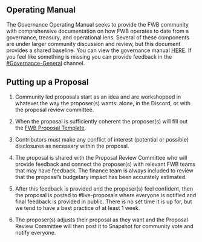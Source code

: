 ## Operating Manual 

The Governance Operating Manual seeks to provide the FWB community with comprehensive documentation on how FWB operates to date from a governance, treasury, and operational lens. Several of these components are under larger community discussion and review, but this document provides a shared baseline. You can view the governance manual [HERE](https://docs.google.com/document/d/1vJ-8sgLcnAXKIlvzm7CtnW5x-GUqfSJxv1_AENaxyy0/edit#). If you feel like something is missing you can provide feedback in the [#Governance-General](https://discord.com/channels/749418486874243212/796840302069022730) channel.

## Putting up a Proposal 

1. Community led proposals start as an idea and are workshopped in whatever the way the proposer(s) wants: alone, in the Discord, or with the proposal review committee.

2. When the proposal is sufficiently coherent the proposer(s) will fill out the [FWB Proposal Template](https://docs.google.com/document/d/1QYMfg9n2FOWm8qyRSxaVLcw2f0lhUwjLd1jDLKYVGwQ/edit).

3. Contributors must make any conflict of interest (potential or possible) disclosures as necessary within the proposal. 

4. The proposal is shared with the Proposal Review Committee who will provide feedback and connect the proposer(s) with relevant FWB teams that may have feedback. The finance team is always included to review that the proposal’s budgetary impact has been accurately estimated. 

5. After this feedback is provided and the proposer(s) feel confident, then the proposal is posted to #live-proposals where everyone is notified and final feedback is provided in public. There is no set time it is up for, but we tend to have a best practice of at least 1 week.

6. The proposer(s) adjusts their proposal as they want and the Proposal Review Committee will then post it to Snapshot for community vote and notify everyone.
